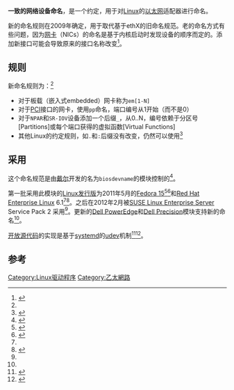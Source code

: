 {{noteTA
|G1=IT
}}
'''一致的网络设备命名'''，是一个约定，用于对[[Linux|Linux]]的[[以太网|以太网]]适配器进行命名。

新的命名规则在2009年确定，用于取代基于ethX的旧命名规范。老的命名方式有些问题，因为[[网卡|网卡]]（NICs）的命名是基于内核启动时发现设备的顺序而定的。添加新接口可能会导致原来的接口名称改变<ref>{{Cite web |title= Network Device Naming mechanism and policy |date= October 9, 2009 |author= Matt Domsch |work= LWN |publisher= Eklektix, Inc |url= http://lwn.net/Articles/356900/ |accessdate= May 27, 2013 |archive-date= 2018-12-02 |archive-url= https://web.archive.org/web/20181202070717/https://lwn.net/Articles/356900/ |dead-url= no }}</ref>。

== 规则 ==
新命名规则为：<ref name="digit" />

* 对于板载（嵌入式embedded）网卡称为<tt>em[1-N]</tt>
* 对于[[外设组件互连标准|PCI]]接口的网卡，使用<tt>p<slot_number>p<port_number></tt>命名，端口编号从1开始（而不是0）
* 对于<tt>NPAR</tt>和<tt>SR-IOV</tt>设备添加一个后缀<tt>_<vf></tt>，从0..N，编号依赖于分区号[Partitions]或每个端口获得的虚拟函数[Virtual Functions]
* 其他Linux的约定规则，如<tt>.<vlan></tt>和<tt>:<alias></tt>后缀没有改变，仍然可以使用<ref name="red">{{Cite web |url= http://access.redhat.com/site/documentation/en-US/Red_Hat_Enterprise_Linux/6/html/Deployment_Guide/appe-Consistent_Network_Device_Naming.html |work= Red Hat Enterprise Linux 6 documentation |title= Appendix A. Consistent Network Device Naming |accessdate= May 27, 2013 |archive-date= 2013-10-20 |archive-url= https://web.archive.org/web/20131020152920/https://access.redhat.com/site/documentation/en-US/Red_Hat_Enterprise_Linux/6/html/Deployment_Guide/appe-Consistent_Network_Device_Naming.html |dead-url= no }}</ref>

== 采用 ==
这个命名规范是由[[戴尔|戴尔]]开发的名为<code>biosdevname</code>的模块控制的<ref name="digit">{{Cite web |title= Fedora 15 Changing The Network Device Naming Scheme |work= Digitizer Linux News |url= http://digitizor.com/2011/01/25/fedora-15-network-device-naming/ |date= January 25, 2011 |accessdate= May 27, 2013 |archive-date= 2015-08-01 |archive-url= https://web.archive.org/web/20150801175708/http://digitizor.com/2011/01/25/fedora-15-network-device-naming/ |dead-url= no }}</ref>。

第一批采用此模块的[[Linux发行版|Linux发行版]]为2011年5月的[[Fedora_(作業系統)|Fedora 15]]<ref name="esecurityplanet">{{Cite web |title= Fedora 15 boosts Linux security |url= http://www.esecurityplanet.com/news/article.php/3934151/Fedora-15-Boosts-Linux-Security.html/ |work= eSecurity Planet |author= Sean Michael Kerner |date= May 20, 2011 |accessdate= May 27, 2013 |deadurl= yes |archiveurl= https://archive.is/20130122231054/http://www.esecurityplanet.com/news/article.php/3934151/Fedora-15-Boosts-Linux-Security.html/ |archivedate= 2013年1月22日 }}</ref><ref>{{Cite news |author= Joe Brockmeier |title= Breaking a few eggs: Fedora 15 changes network device naming. Fedora 15 pioneering consistent network device naming |work= Network World |date= January 24, 2011 |url= http://www.networkworld.com/community/fedora-15-changes-network-device-naming |accessdate= 2014-04-12 |archive-date= 2014-04-02 |archive-url= https://web.archive.org/web/20140402130234/http://www.networkworld.com/community/fedora-15-changes-network-device-naming |dead-url= no }}</ref>和[[Red_Hat_Enterprise_Linux|Red Hat Enterprise Linux]] 6.1<ref name="red" /><ref name="dell">{{Cite web |url= http://linux.dell.com/files/whitepapers/consistent_network_device_naming_in_linux.pdf |date= July 2012 |author= Narendra K |title= Consistent Network Device Naming in Linux |publisher= [[Dell|Dell]] Linux Engineering division |accessdate= May 27, 2013 |archive-date= 2019-11-04 |archive-url= https://web.archive.org/web/20191104233139/http://linux.dell.com/files/whitepapers/consistent_network_device_naming_in_linux.pdf |dead-url= no }}</ref>。之后在2012年2月被[[SUSE_Linux_Enterprise_Server|SUSE Linux Enterprise Server]] Service Pack 2 采用<ref name="dell" />。更新的[[Dell_PowerEdge|Dell PowerEdge]]和[[Dell_Precision|Dell Precision]]模块支持新的命名<ref name="dell" />。

[[开放源代码|开放源代码]]的实现是基于[[systemd|systemd]]的[[udev|udev]]机制<ref>{{Cite web |title= Biosdevname - Consistent Network Device Naming |url= http://linux.dell.com/biosdevname/ |accessdate= May 27, 2013 |archive-date= 2019-07-17 |archive-url= https://web.archive.org/web/20190717040308/http://linux.dell.com/biosdevname/ |dead-url= no }}</ref><ref>{{Cite web |title= Consistent Network Device Naming |work= Project web site |publisher= Fedora |url= https://fedoraproject.org/wiki/Features/ConsistentNetworkDeviceNaming |author= Matt Domsch  and Jordan Hargrave |accessdate= May 27, 2013 |archive-date= 2020-11-02 |archive-url= https://web.archive.org/web/20201102044436/https://fedoraproject.org/wiki/Features/ConsistentNetworkDeviceNaming |dead-url= no }}</ref>。

== 参考 ==
{{reflist}}

[[Category:Linux驱动程序|Category:Linux驱动程序]]
[[Category:乙太網路|Category:乙太網路]]